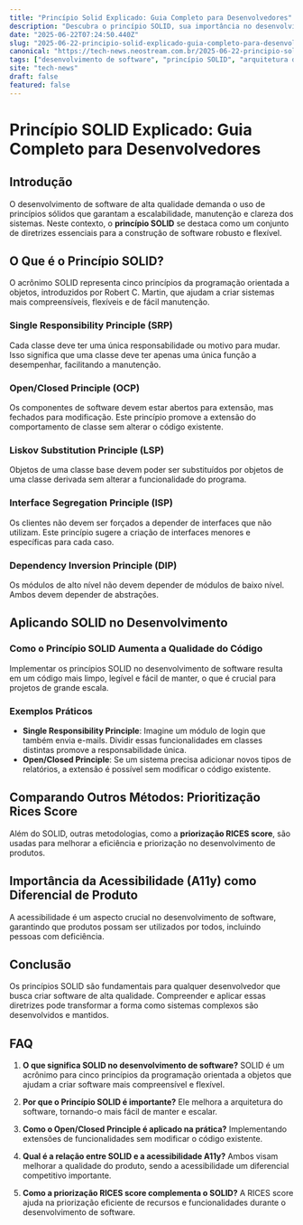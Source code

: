 ```yaml
---
title: "Princípio Solid Explicado: Guia Completo para Desenvolvedores"
description: "Descubra o princípio SOLID, sua importância no desenvolvimento de software e como aplicá-lo para melhorar a arquitetura e a manutenção de sistemas."
date: "2025-06-22T07:24:50.440Z"
slug: "2025-06-22-principio-solid-explicado-guia-completo-para-desenvolvedores"
canonical: "https://tech-news.neostream.com.br/2025-06-22-principio-solid-explicado-guia-completo-para-desenvolvedores"
tags: ["desenvolvimento de software", "princípio SOLID", "arquitetura de software", "manutenção de sistemas", "boas práticas"]
site: "tech-news"
draft: false
featured: false
---
```


# Princípio SOLID Explicado: Guia Completo para Desenvolvedores

## Introdução
O desenvolvimento de software de alta qualidade demanda o uso de princípios sólidos que garantam a escalabilidade, manutenção e clareza dos sistemas. Neste contexto, o **princípio SOLID** se destaca como um conjunto de diretrizes essenciais para a construção de software robusto e flexível.

## O Que é o Princípio SOLID?
O acrônimo SOLID representa cinco princípios da programação orientada a objetos, introduzidos por Robert C. Martin, que ajudam a criar sistemas mais compreensíveis, flexíveis e de fácil manutenção.

### Single Responsibility Principle (SRP)
Cada classe deve ter uma única responsabilidade ou motivo para mudar. Isso significa que uma classe deve ter apenas uma única função a desempenhar, facilitando a manutenção.

### Open/Closed Principle (OCP)
Os componentes de software devem estar abertos para extensão, mas fechados para modificação. Este princípio promove a extensão do comportamento de classe sem alterar o código existente.

### Liskov Substitution Principle (LSP)
Objetos de uma classe base devem poder ser substituídos por objetos de uma classe derivada sem alterar a funcionalidade do programa.

### Interface Segregation Principle (ISP)
Os clientes não devem ser forçados a depender de interfaces que não utilizam. Este princípio sugere a criação de interfaces menores e específicas para cada caso.

### Dependency Inversion Principle (DIP)
Os módulos de alto nível não devem depender de módulos de baixo nível. Ambos devem depender de abstrações.

## Aplicando SOLID no Desenvolvimento
### Como o Princípio SOLID Aumenta a Qualidade do Código
Implementar os princípios SOLID no desenvolvimento de software resulta em um código mais limpo, legível e fácil de manter, o que é crucial para projetos de grande escala.

### Exemplos Práticos
- **Single Responsibility Principle**: Imagine um módulo de login que também envia e-mails. Dividir essas funcionalidades em classes distintas promove a responsabilidade única.
- **Open/Closed Principle**: Se um sistema precisa adicionar novos tipos de relatórios, a extensão é possível sem modificar o código existente.

## Comparando Outros Métodos: Prioritização Rices Score
Além do SOLID, outras metodologias, como a **priorização RICES score**, são usadas para melhorar a eficiência e priorização no desenvolvimento de produtos.

## Importância da Acessibilidade (A11y) como Diferencial de Produto
A acessibilidade é um aspecto crucial no desenvolvimento de software, garantindo que produtos possam ser utilizados por todos, incluindo pessoas com deficiência.

## Conclusão
Os princípios SOLID são fundamentais para qualquer desenvolvedor que busca criar software de alta qualidade. Compreender e aplicar essas diretrizes pode transformar a forma como sistemas complexos são desenvolvidos e mantidos.

## FAQ

1. **O que significa SOLID no desenvolvimento de software?**
   SOLID é um acrônimo para cinco princípios da programação orientada a objetos que ajudam a criar software mais compreensível e flexível.

2. **Por que o Princípio SOLID é importante?**
   Ele melhora a arquitetura do software, tornando-o mais fácil de manter e escalar.

3. **Como o Open/Closed Principle é aplicado na prática?**
   Implementando extensões de funcionalidades sem modificar o código existente.

4. **Qual é a relação entre SOLID e a acessibilidade A11y?**
   Ambos visam melhorar a qualidade do produto, sendo a acessibilidade um diferencial competitivo importante.

5. **Como a priorização RICES score complementa o SOLID?**
   A RICES score ajuda na priorização eficiente de recursos e funcionalidades durante o desenvolvimento de software.